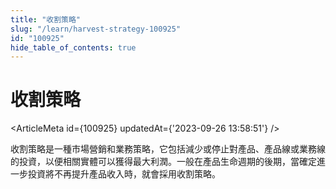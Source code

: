 ```yaml
---
title: "收割策略"
slug: "/learn/harvest-strategy-100925"
id: "100925"
hide_table_of_contents: true
---
```



# 收割策略

<ArticleMeta id={100925} updatedAt={'2023-09-26 13:58:51'} />
<div className='border-solid border-b border-t-0 my-4 border-[var(--ifm-color-gray-300)]' />

收割策略是一種市場營銷和業務策略，它包括減少或停止對產品、產品線或業務線的投資，以便相關實體可以獲得最大利潤。一般在產品生命週期的後期，當確定進一步投資將不再提升產品收入時，就會採用收割策略。
